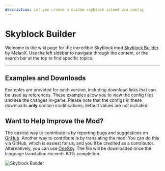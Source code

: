 ```yaml
---
description: Let you create a custom skyblock island via config
---
```


# Skyblock Builder 


<ProjectHeader slug="skyblock-builder" mcVersion="1.16" />

Welcome to the wiki page for the incredible Skyblock mod [Skyblock Builder](https://modrinth.com/mod/skyblock-builder)
by MelanX. Use the left sidebar to navigate through the content, or the search bar at the top to find specific topics.

---

## Examples and Downloads

Examples are provided for each version, including download links that can be used as references. These examples allow
you to view the config files and see the changes in-game. Please note that the configs in these downloads **only**
contain modifications; default values are not included.

## Want to Help Improve the Mod?
The easiest way to contribute is by reporting bugs and suggestions
on [GitHub](https://github.com/ChaoticTrials/SkyblockBuilder). Another way to contribute is by translating the mod! You
can do this via GitHub, which is easiest for us, and you'll be credited as a contributor. Alternatively, you can
use [OneSky](https://oss5m9q.oneskyapp.com/admin/project/dashboard/project/177200). The file will be downloaded once the
language translation exceeds 90% completion.

![Skyblock Builder](https://github.com/ChaoticTrials/ModMeta/blob/HEAD/assets/mods/skyblock-builder/header.png?raw=true)
